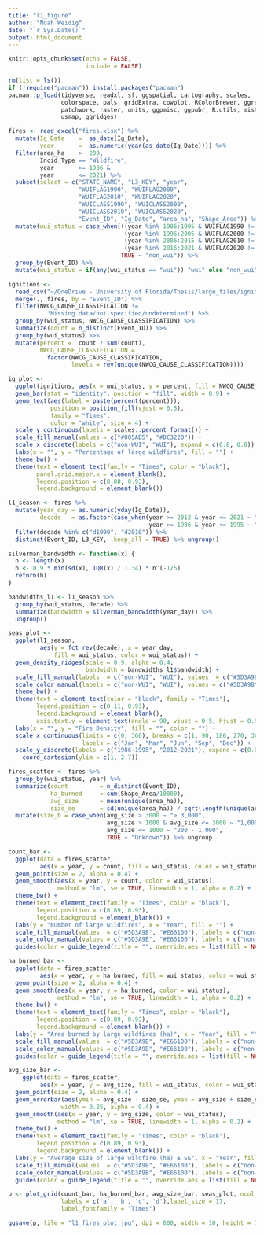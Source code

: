 ```yaml
---
title: "l1_figure"
author: "Noah Weidig"
date: "`r Sys.Date()`"
output: html_document
---
```


```r
knitr::opts_chunk$set(echo = FALSE,
                      include = FALSE)

rm(list = ls())
if (!require("pacman")) install.packages("pacman")
pacman::p_load(tidyverse, readxl, sf, ggspatial, cartography, scales,
               colorspace, pals, gridExtra, cowplot, RColorBrewer, ggrepel,
               patchwork, raster, units, ggpmisc, ggpubr, R.utils, misty, ragg,
               usmap, ggridges)
```

```r
fires <- read_excel("fires.xlsx") %>%
  mutate(Ig_Date    =  as_date(Ig_Date),
         year       =  as.numeric(year(as_date(Ig_Date)))) %>%
  filter(area_ha    >  200,
         Incid_Type == "Wildfire",
         year       >= 1986 &
         year       <= 2021) %>%
  subset(select = c("STATE_NAME", "L3_KEY", "year",
                    "WUIFLAG1990", "WUIFLAG2000",
                    "WUIFLAG2010", "WUIFLAG2020",
                    "WUICLASS1990", "WUICLASS2000",
                    "WUICLASS2010", "WUICLASS2020",
                    "Event_ID", "Ig_Date", "area_ha", "Shape_Area")) %>%
  mutate(wui_status = case_when(((year %in% 1986:1995 & WUIFLAG1990 != 0) |
                                 (year %in% 1996:2005 & WUIFLAG2000 != 0) |
                                 (year %in% 2006:2015 & WUIFLAG2010 != 0) |
                                 (year %in% 2016:2021 & WUIFLAG2020 != 0)) ~ "wui",
                                TRUE ~ "non_wui")) %>%
  group_by(Event_ID) %>%
  mutate(wui_status = if(any(wui_status == "wui")) "wui" else "non_wui")
```

```r
ignitions <-
  read_csv("~/OneDrive - University of Florida/Thesis/large_files/ignitions.csv") %>%
  merge(., fires, by = "Event_ID") %>%
  filter(NWCG_CAUSE_CLASSIFICATION !=
           "Missing data/not specified/undetermined") %>%
  group_by(wui_status, NWCG_CAUSE_CLASSIFICATION) %>%
  summarize(count = n_distinct(Event_ID)) %>%
  group_by(wui_status) %>%
  mutate(percent =  count / sum(count),
         NWCG_CAUSE_CLASSIFICATION =
           factor(NWCG_CAUSE_CLASSIFICATION,
                  levels = rev(unique(NWCG_CAUSE_CLASSIFICATION))))

ig_plot <- 
  ggplot(ignitions, aes(x = wui_status, y = percent, fill = NWCG_CAUSE_CLASSIFICATION)) +
  geom_bar(stat = "identity", position = "fill", width = 0.9) +
  geom_text(aes(label = paste(percent(percent))),
            position = position_fill(vjust = 0.5),
            family = "Times",
            color = "white", size = 4) +
  scale_y_continuous(labels = scales::percent_format()) +
  scale_fill_manual(values = c("#005AB5", "#DC3220")) +
  scale_x_discrete(labels = c("non-WUI", "WUI"), expand = c(0.8, 0.8)) +
  labs(x = "", y = "Percentage of large wildfires", fill = "") +
  theme_bw() +
  theme(text = element_text(family = "Times", color = "black"),
        panel.grid.major.x = element_blank(),
        legend.position = c(0.88, 0.93),
        legend.background = element_blank())
```

```r
l1_season <- fires %>%
  mutate(year_day = as.numeric(yday(Ig_Date)),  
         decade   = as.factor(case_when(year >= 2012 & year <= 2021 ~ "d2010",
                                        year >= 1986 & year <= 1995 ~ "d1990"))) %>%
  filter(decade %in% c("d1990", "d2010")) %>%
  distinct(Event_ID, L3_KEY, .keep_all = TRUE) %>% ungroup()

silverman_bandwidth <- function(x) {
  n <- length(x)
  h <- 0.9 * min(sd(x), IQR(x) / 1.34) * n^(-1/5)
  return(h)
}

bandwidths_l1 <- l1_season %>%
  group_by(wui_status, decade) %>%
  summarize(bandwidth = silverman_bandwidth(year_day)) %>%
  ungroup()

seas_plot <-
  ggplot(l1_season,
         aes(y = fct_rev(decade), x = year_day,
             fill = wui_status, color = wui_status)) +
  geom_density_ridges(scale = 0.9, alpha = 0.4,
                      bandwidth = bandwidths_l1$bandwidth) +
  scale_fill_manual(labels  = c("non-WUI", "WUI"), values  = c("#5D3A9B", "#E66100")) +
  scale_color_manual(labels = c("non-WUI", "WUI"), values = c("#5D3A9B", "#E66100")) +
  theme_bw() +
  theme(text = element_text(color = "black", family = "Times"),
        legend.position = c(0.11, 0.93),
        legend.background = element_blank(),
        axis.text.y = element_text(angle = 90, vjust = 0.5, hjust = 0.5)) +
  labs(x = "", y = "Fire Density", fill = "", color = "") +
  scale_x_continuous(limits = c(0, 366), breaks = c(1, 90, 180, 270, 361),
                     labels = c("Jan", "Mar", "Jun", "Sep", "Dec")) +
  scale_y_discrete(labels = c("1986-1995", "2012-2021"), expand = c(0.05, 0)) +
    coord_cartesian(ylim = c(1, 2.7))
```

```r
fires_scatter <- fires %>%
  group_by(wui_status, year) %>%
  summarize(count         = n_distinct(Event_ID),
            ha_burned     = sum(Shape_Area/10000),
            avg_size      = mean(unique(area_ha)),
            size_se       = sd(unique(area_ha)) / sqrt(length(unique(area_ha)))) %>%
  mutate(size_b = case_when(avg_size > 3000 ~ "> 3,000",
                            avg_size > 1000 & avg_size <= 3000 ~ "1,000-3,000",
                            avg_size <= 1000 ~ "200 - 1,000",
                            TRUE ~ "Unknown")) %>% ungroup

count_bar <-
  ggplot(data = fires_scatter,
         aes(x = year, y = count, fill = wui_status, color = wui_status)) +
  geom_point(size = 2, alpha = 0.4) +
  geom_smooth(aes(x = year, y = count, color = wui_status),
              method = "lm", se = TRUE, linewidth = 1, alpha = 0.2) +
  theme_bw() +
  theme(text = element_text(family = "Times", color = "black"),
        legend.position = c(0.89, 0.93),
        legend.background = element_blank()) +
  labs(y = "Number of large wildfires", x = "Year", fill = "") +
  scale_fill_manual(values  = c("#5D3A9B", "#E66100"), labels = c("non-WUI", "WUI")) +
  scale_color_manual(values = c("#5D3A9B", "#E66100"), labels = c("non-WUI", "WUI")) +
  guides(color = guide_legend(title = "", override.aes = list(fill = NA)))

ha_burned_bar <-
  ggplot(data = fires_scatter,
         aes(x = year, y = ha_burned, fill = wui_status, color = wui_status)) +
  geom_point(size = 2, alpha = 0.4) +
  geom_smooth(aes(x = year, y = ha_burned, color = wui_status),
              method = "lm", se = TRUE, linewidth = 1, alpha = 0.2) +
  theme_bw() +
  theme(text = element_text(family = "Times", color = "black"),
        legend.position = c(0.89, 0.93),
        legend.background = element_blank()) +
  labs(y = "Area burned by large wildfires (ha)", x = "Year", fill = "") +
  scale_fill_manual(values  = c("#5D3A9B", "#E66100"), labels = c("non-WUI", "WUI")) +
  scale_color_manual(values = c("#5D3A9B", "#E66100"), labels = c("non-WUI", "WUI")) +
  guides(color = guide_legend(title = "", override.aes = list(fill = NA)))

avg_size_bar <-
    ggplot(data = fires_scatter,
         aes(x = year, y = avg_size, fill = wui_status, color = wui_status)) +
  geom_point(size = 2, alpha = 0.4) +
  geom_errorbar(aes(ymin = avg_size - size_se, ymax = avg_size + size_se),
               width = 0.25, alpha = 0.4) +
  geom_smooth(aes(x = year, y = avg_size, color = wui_status),
              method = "lm", se = TRUE, linewidth = 1, alpha = 0.2) +
  theme_bw() +
  theme(text = element_text(family = "Times", color = "black"),
        legend.position = c(0.89, 0.93),
        legend.background = element_blank()) +
  labs(y = "Average size of large wildfire (ha) ± SE", x = "Year", fill = "") +
  scale_fill_manual(values  = c("#5D3A9B", "#E66100"), labels = c("non-WUI", "WUI")) +
  scale_color_manual(values = c("#5D3A9B", "#E66100"), labels = c("non-WUI", "WUI")) +
  guides(color = guide_legend(title = "", override.aes = list(fill = NA)))
```

```r
p <- plot_grid(count_bar, ha_burned_bar, avg_size_bar, seas_plot, ncol = 2,
               labels = c('a', 'b', 'c', 'd'),label_size = 17,
               label_fontfamily = "Times")

ggsave(p, file = "l1_fires_plot.jpg", dpi = 600, width = 10, height = 7)
```
